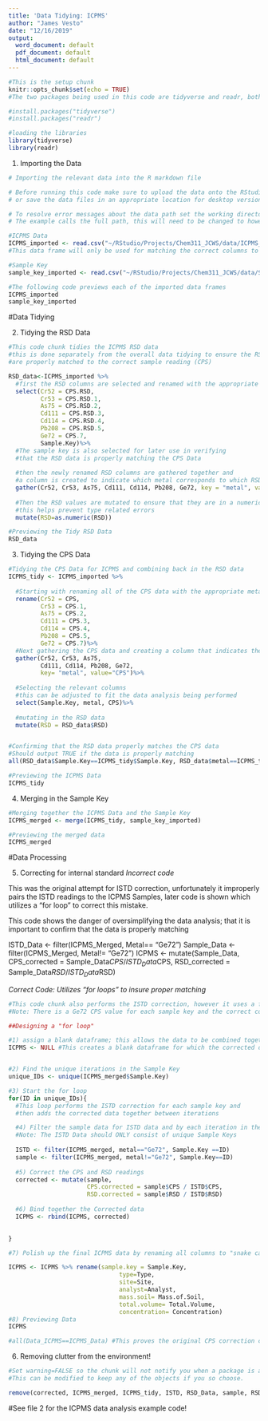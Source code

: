 ```yaml
---
title: 'Data Tidying: ICPMS'
author: "James Vesto"
date: "12/16/2019"
output:
  word_document: default
  pdf_document: default
  html_document: default
---
```


```r
#This is the setup chunk
knitr::opts_chunk$set(echo = TRUE)
#The two packages being used in this code are tidyverse and readr, both are available on CRAN and can be installed if necessary with the following lines of code:

#install.packages("tidyverse")
#install.packages("readr")

#loading the libraries
library(tidyverse)
library(readr)
```

1) Importing the Data
```r
# Importing the relevant data into the R markdown file

# Before running this code make sure to upload the data onto the RStudio server 
# or save the data files in an appropriate location for desktop versions of R

# To resolve error messages about the data path set the working directory as the location where the data is saved.
# The example calls the full path, this will need to be changed to however the data is saved on your computer. An easy way to determine the path is to click the import dataset button in the environment and copy the path from the box on the top.

#ICPMS Data
ICPMS_imported <- read.csv("~/RStudio/Projects/Chem311_JCWS/data/ICPMS_Data.csv", skip=1)
#This data frame will only be used for matching the correct columns to the correct metals

#Sample Key
sample_key_imported <- read.csv("~/RStudio/Projects/Chem311_JCWS/data/Sample_Key.csv", skip=0)

#The following code previews each of the imported data frames
ICPMS_imported
sample_key_imported
```

#Data Tidying

2) Tidying the RSD Data
```r
#This code chunk tidies the ICPMS RSD data
#this is done separately from the overall data tidying to ensure the RSD values 
#are properly matched to the correct sample reading (CPS)

RSD_data<-ICPMS_imported %>%
  #first the RSD columns are selected and renamed with the appropriate metal isotope
  select(Cr52 = CPS.RSD, 
         Cr53 = CPS.RSD.1, 
         As75 = CPS.RSD.2, 
         Cd111 = CPS.RSD.3, 
         Cd114 = CPS.RSD.4, 
         Pb208 = CPS.RSD.5,
         Ge72 = CPS.7,
         Sample.Key)%>% 
  #The sample key is also selected for later use in verifying 
  #that the RSD data is properly matching the CPS Data
  
  #then the newly renamed RSD columns are gathered together and 
  #a column is created to indicate which metal corresponds to which RSD
  gather(Cr52, Cr53, As75, Cd111, Cd114, Pb208, Ge72, key = "metal", value = "RSD")%>%
  
  #Then the RSD values are mutated to ensure that they are in a numeric format,
  #this helps prevent type related errors
  mutate(RSD=as.numeric(RSD))

#Previewing the Tidy RSD Data
RSD_data
```

3) Tidying the CPS Data
```r
#Tidying the CPS Data for ICPMS and combining back in the RSD data
ICPMS_tidy <- ICPMS_imported %>% 
  
  #Starting with renaming all of the CPS data with the appropriate metal
  rename(Cr52 = CPS,
         Cr53 = CPS.1,
         As75 = CPS.2,
         Cd111 = CPS.3,
         Cd114 = CPS.4,
         Pb208 = CPS.5,
         Ge72 = CPS.7)%>% 
  #Next gathering the CPS data and creating a column that indicates the corresponding metal 
  gather(Cr52, Cr53, As75, 
         Cd111, Cd114, Pb208, Ge72, 
         key= "metal", value="CPS")%>% 
  
  #Selecting the relevant columns 
  #this can be adjusted to fit the data analysis being performed
  select(Sample.Key, metal, CPS)%>% 
  
  #mutating in the RSD data
  mutate(RSD = RSD_data$RSD)


#Confirming that the RSD data properly matches the CPS data
#Should output TRUE if the data is properly matching 
all(RSD_data$Sample.Key==ICPMS_tidy$Sample.Key, RSD_data$metal==ICPMS_tidy$metal)

#Previewing the ICPMS Data
ICPMS_tidy
```

4) Merging in the Sample Key
```r
#Merging together the ICPMS Data and the Sample Key
ICPMS_merged <- merge(ICPMS_tidy, sample_key_imported)

#Previewing the merged data
ICPMS_merged
```
#Data Processing

5) Correcting for internal standard
*Incorrect code*

This was the original attempt for ISTD correction, unfortunately it improperly pairs the ISTD readings to the ICPMS Samples, later code is shown which utilizes a "for loop" to correct this mistake.

This code shows the danger of oversimplifying the data analysis; that it is important to confirm that the data is properly matching 

ISTD_Data <- filter(ICPMS_Merged, Metal== "Ge72") 
Sample_Data <- filter(ICPMS_Merged, Metal!= "Ge72")
ICPMS <- mutate(Sample_Data, CPS_corrected = Sample_Data$CPS/ISTD_Data$CPS, RSD_corrected = Sample_Data$RSD/ISTD_Data$RSD)

*Correct Code: Utilizes "for loops" to insure proper matching*
```r
#This code chunk also performs the ISTD correction, however it uses a for loop to insure proper matching of ISTD to sample reading
#Note: There is a Ge72 CPS value for each sample key and the correct code sorts by Sample Key when subtracting the ISTD CPS Value

##Designing a "for loop"

#1) assign a blank dataframe; this allows the data to be combined together between iterations of the loop
ICPMS <- NULL #This creates a blank dataframe for which the corrected data can be added to!


#2) Find the unique iterations in the Sample Key
unique_IDs <- unique(ICPMS_merged$Sample.Key)

#3) Start the for loop 
for(ID in unique_IDs){
  #This loop performs the ISTD correction for each sample key and 
  #then adds the corrected data together between iterations

  #4) Filter the sample data for ISTD data and by each iteration in the unique Sample Keys
  #Note: The ISTD Data should ONLY consist of unique Sample Keys
  
  ISTD <- filter(ICPMS_merged, metal=="Ge72", Sample.Key ==ID)
  sample <- filter(ICPMS_merged, metal!="Ge72", Sample.Key==ID)
  
  #5) Correct the CPS and RSD readings
  corrected <- mutate(sample,
                      CPS.corrected = sample$CPS / ISTD$CPS,
                      RSD.corrected = sample$RSD / ISTD$RSD)
  
  #6) Bind together the Corrected data
  ICPMS <- rbind(ICPMS, corrected)
  

}

#7) Polish up the final ICPMS data by renaming all columns to "snake case" (w/ the exception of acronyms!) to fit with standard R practice:

ICPMS <- ICPMS %>% rename(sample.key = Sample.Key,
                               type=Type,
                               site=Site,
                               analyst=Analyst,
                               mass.soil= Mass.of.Soil,
                               total.volume= Total.Volume,
                               concentration= Concentration)
#8) Previewing Data
ICPMS

#all(Data_ICPMS==ICPMS_Data) #This proves the original CPS correction code does not properly match the ISTD CPS readings to the Sample CPS readings! output= FALSE shows that the data improperly matches!! 
```

6) Removing clutter from the environment!

```r
#Set warning=FALSE so the chunk will not notify you when a package is already removed from the environment
#This can be modified to keep any of the objects if you so choose.

remove(corrected, ICPMS_merged, ICPMS_tidy, ISTD, RSD_Data, sample, RSD_data, ID)
```

#See file 2 for the ICPMS data analysis example code!